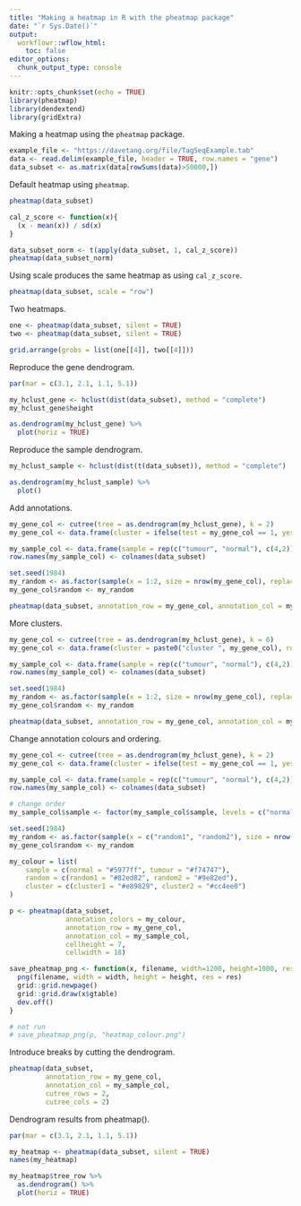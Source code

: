 ```yaml
---
title: "Making a heatmap in R with the pheatmap package"
date: "`r Sys.Date()`"
output:
  workflowr::wflow_html:
    toc: false
editor_options:
  chunk_output_type: console
---
```


```r
knitr::opts_chunk$set(echo = TRUE)
library(pheatmap)
library(dendextend)
library(gridExtra)
```

Making a heatmap using the `pheatmap` package.

```r
example_file <- "https://davetang.org/file/TagSeqExample.tab"
data <- read.delim(example_file, header = TRUE, row.names = "gene")
data_subset <- as.matrix(data[rowSums(data)>50000,])
```

Default heatmap using `pheatmap`.

```r
pheatmap(data_subset)

cal_z_score <- function(x){
  (x - mean(x)) / sd(x)
}

data_subset_norm <- t(apply(data_subset, 1, cal_z_score))
pheatmap(data_subset_norm)
```

Using scale produces the same heatmap as using `cal_z_score`.

```r
pheatmap(data_subset, scale = "row")
```

Two heatmaps.

```r
one <- pheatmap(data_subset, silent = TRUE)
two <- pheatmap(data_subset, silent = TRUE)

grid.arrange(grobs = list(one[[4]], two[[4]]))
```

Reproduce the gene dendrogram.

```r
par(mar = c(3.1, 2.1, 1.1, 5.1))

my_hclust_gene <- hclust(dist(data_subset), method = "complete")
my_hclust_gene$height

as.dendrogram(my_hclust_gene) %>%
  plot(horiz = TRUE)
```

Reproduce the sample dendrogram.

```r
my_hclust_sample <- hclust(dist(t(data_subset)), method = "complete")

as.dendrogram(my_hclust_sample) %>%
  plot()
```

Add annotations.

```r
my_gene_col <- cutree(tree = as.dendrogram(my_hclust_gene), k = 2)
my_gene_col <- data.frame(cluster = ifelse(test = my_gene_col == 1, yes = "cluster 1", no = "cluster 2"))

my_sample_col <- data.frame(sample = rep(c("tumour", "normal"), c(4,2)))
row.names(my_sample_col) <- colnames(data_subset)

set.seed(1984)
my_random <- as.factor(sample(x = 1:2, size = nrow(my_gene_col), replace = TRUE))
my_gene_col$random <- my_random

pheatmap(data_subset, annotation_row = my_gene_col, annotation_col = my_sample_col)
```

More clusters.

```r
my_gene_col <- cutree(tree = as.dendrogram(my_hclust_gene), k = 6)
my_gene_col <- data.frame(cluster = paste0("cluster ", my_gene_col), row.names = names(my_gene_col))

my_sample_col <- data.frame(sample = rep(c("tumour", "normal"), c(4,2)))
row.names(my_sample_col) <- colnames(data_subset)

set.seed(1984)
my_random <- as.factor(sample(x = 1:2, size = nrow(my_gene_col), replace = TRUE))
my_gene_col$random <- my_random

pheatmap(data_subset, annotation_row = my_gene_col, annotation_col = my_sample_col)
```

Change annotation colours and ordering.

```r
my_gene_col <- cutree(tree = as.dendrogram(my_hclust_gene), k = 2)
my_gene_col <- data.frame(cluster = ifelse(test = my_gene_col == 1, yes = "cluster1", no = "cluster2"))

my_sample_col <- data.frame(sample = rep(c("tumour", "normal"), c(4,2)))
row.names(my_sample_col) <- colnames(data_subset)

# change order
my_sample_col$sample <- factor(my_sample_col$sample, levels = c("normal", "tumour"))

set.seed(1984)
my_random <- as.factor(sample(x = c("random1", "random2"), size = nrow(my_gene_col), replace = TRUE))
my_gene_col$random <- my_random

my_colour = list(
    sample = c(normal = "#5977ff", tumour = "#f74747"),
    random = c(random1 = "#82ed82", random2 = "#9e82ed"),
    cluster = c(cluster1 = "#e89829", cluster2 = "#cc4ee0")
)

p <- pheatmap(data_subset,
              annotation_colors = my_colour,
              annotation_row = my_gene_col,
              annotation_col = my_sample_col,
              cellheight = 7,
              cellwidth = 18)

save_pheatmap_png <- function(x, filename, width=1200, height=1000, res = 150) {
  png(filename, width = width, height = height, res = res)
  grid::grid.newpage()
  grid::grid.draw(x$gtable)
  dev.off()
}

# not run
# save_pheatmap_png(p, "heatmap_colour.png")
```

Introduce breaks by cutting the dendrogram.

```r
pheatmap(data_subset,
         annotation_row = my_gene_col,
         annotation_col = my_sample_col,
         cutree_rows = 2,
         cutree_cols = 2)
```

Dendrogram results from pheatmap().

```r
par(mar = c(3.1, 2.1, 1.1, 5.1))

my_heatmap <- pheatmap(data_subset, silent = TRUE)
names(my_heatmap)

my_heatmap$tree_row %>%
  as.dendrogram() %>%
  plot(horiz = TRUE)
```
